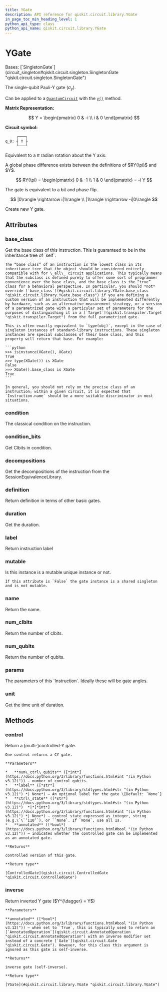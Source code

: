 ```yaml
---
title: YGate
description: API reference for qiskit.circuit.library.YGate
in_page_toc_min_heading_level: 1
python_api_type: class
python_api_name: qiskit.circuit.library.YGate
---
```


# YGate

<Class id="qiskit.circuit.library.YGate" isDedicatedPage={true} github="https://github.com/Qiskit/qiskit/tree/main/qiskit/circuit/library/standard_gates/y.py#L26-L140" signature="qiskit.circuit.library.YGate(*args, _force_mutable=False, **kwargs)" modifiers="class">
  Bases: [`SingletonGate`](circuit_singleton#qiskit.circuit.singleton.SingletonGate "qiskit.circuit.singleton.SingletonGate")

  The single-qubit Pauli-Y gate ($\sigma_y$).

  Can be applied to a [`QuantumCircuit`](qiskit.circuit.QuantumCircuit "qiskit.circuit.QuantumCircuit") with the [`y()`](qiskit.circuit.QuantumCircuit#y "qiskit.circuit.QuantumCircuit.y") method.

  **Matrix Representation:**

$$
Y = \begin{pmatrix}
0 & -i \\
i & 0
\end{pmatrix}
$$

  **Circuit symbol:**

  ```python
       ┌───┐
  q_0: ┤ Y ├
       └───┘
  ```

  Equivalent to a $\pi$ radian rotation about the Y axis.

  <Admonition title="Note" type="note">
    A global phase difference exists between the definitions of $RY(\pi)$ and $Y$.

$$
RY(\pi) = \begin{pmatrix}
0 & -1 \\
1 & 0
\end{pmatrix}
= -i Y
$$
  </Admonition>

  The gate is equivalent to a bit and phase flip.

$$
|0\rangle \rightarrow i|1\rangle \\
|1\rangle \rightarrow -i|0\rangle
$$

  Create new Y gate.

  ## Attributes

  ### base\_class

  <Attribute id="qiskit.circuit.library.YGate.base_class">
    Get the base class of this instruction. This is guaranteed to be in the inheritance tree of `self`.

    The “base class” of an instruction is the lowest class in its inheritance tree that the object should be considered entirely compatible with for \_all\_ circuit applications. This typically means that the subclass is defined purely to offer some sort of programmer convenience over the base class, and the base class is the “true” class for a behavioral perspective. In particular, you should *not* override [`base_class`](#qiskit.circuit.library.YGate.base_class "qiskit.circuit.library.YGate.base_class") if you are defining a custom version of an instruction that will be implemented differently by hardware, such as an alternative measurement strategy, or a version of a parametrized gate with a particular set of parameters for the purposes of distinguishing it in a [`Target`](qiskit.transpiler.Target "qiskit.transpiler.Target") from the full parametrized gate.

    This is often exactly equivalent to `type(obj)`, except in the case of singleton instances of standard-library instructions. These singleton instances are special subclasses of their base class, and this property will return that base. For example:

    ```python
    >>> isinstance(XGate(), XGate)
    True
    >>> type(XGate()) is XGate
    False
    >>> XGate().base_class is XGate
    True
    ```

    In general, you should not rely on the precise class of an instruction; within a given circuit, it is expected that `Instruction.name` should be a more suitable discriminator in most situations.
  </Attribute>

  ### condition

  <Attribute id="qiskit.circuit.library.YGate.condition">
    The classical condition on the instruction.
  </Attribute>

  ### condition\_bits

  <Attribute id="qiskit.circuit.library.YGate.condition_bits">
    Get Clbits in condition.
  </Attribute>

  ### decompositions

  <Attribute id="qiskit.circuit.library.YGate.decompositions">
    Get the decompositions of the instruction from the SessionEquivalenceLibrary.
  </Attribute>

  ### definition

  <Attribute id="qiskit.circuit.library.YGate.definition">
    Return definition in terms of other basic gates.
  </Attribute>

  ### duration

  <Attribute id="qiskit.circuit.library.YGate.duration">
    Get the duration.
  </Attribute>

  ### label

  <Attribute id="qiskit.circuit.library.YGate.label">
    Return instruction label
  </Attribute>

  ### mutable

  <Attribute id="qiskit.circuit.library.YGate.mutable">
    Is this instance is a mutable unique instance or not.

    If this attribute is `False` the gate instance is a shared singleton and is not mutable.
  </Attribute>

  ### name

  <Attribute id="qiskit.circuit.library.YGate.name">
    Return the name.
  </Attribute>

  ### num\_clbits

  <Attribute id="qiskit.circuit.library.YGate.num_clbits">
    Return the number of clbits.
  </Attribute>

  ### num\_qubits

  <Attribute id="qiskit.circuit.library.YGate.num_qubits">
    Return the number of qubits.
  </Attribute>

  ### params

  <Attribute id="qiskit.circuit.library.YGate.params">
    The parameters of this `Instruction`. Ideally these will be gate angles.
  </Attribute>

  ### unit

  <Attribute id="qiskit.circuit.library.YGate.unit">
    Get the time unit of duration.
  </Attribute>

  ## Methods

  ### control

  <Function id="qiskit.circuit.library.YGate.control" github="https://github.com/Qiskit/qiskit/tree/main/qiskit/circuit/library/standard_gates/y.py#L92-L123" signature="control(num_ctrl_qubits=1, label=None, ctrl_state=None, annotated=False)">
    Return a (multi-)controlled-Y gate.

    One control returns a CY gate.

    **Parameters**

    *   **num\_ctrl\_qubits** ([*int*](https://docs.python.org/3/library/functions.html#int "(in Python v3.12)")) – number of control qubits.
    *   **label** ([*str*](https://docs.python.org/3/library/stdtypes.html#str "(in Python v3.12)") *| None*) – An optional label for the gate \[Default: `None`]
    *   **ctrl\_state** ([*str*](https://docs.python.org/3/library/stdtypes.html#str "(in Python v3.12)")  *|*[*int*](https://docs.python.org/3/library/functions.html#int "(in Python v3.12)") *| None*) – control state expressed as integer, string (e.g.\`\`’110’`), or ``None`. If `None`, use all 1s.
    *   **annotated** ([*bool*](https://docs.python.org/3/library/functions.html#bool "(in Python v3.12)")) – indicates whether the controlled gate can be implemented as an annotated gate.

    **Returns**

    controlled version of this gate.

    **Return type**

    [ControlledGate](qiskit.circuit.ControlledGate "qiskit.circuit.ControlledGate")
  </Function>

  ### inverse

  <Function id="qiskit.circuit.library.YGate.inverse" github="https://github.com/Qiskit/qiskit/tree/main/qiskit/circuit/library/standard_gates/y.py#L125-L137" signature="inverse(annotated=False)">
    Return inverted Y gate ($Y^{\dagger} = Y$)

    **Parameters**

    **annotated** ([*bool*](https://docs.python.org/3/library/functions.html#bool "(in Python v3.12)")) – when set to `True`, this is typically used to return an [`AnnotatedOperation`](qiskit.circuit.AnnotatedOperation "qiskit.circuit.AnnotatedOperation") with an inverse modifier set instead of a concrete [`Gate`](qiskit.circuit.Gate "qiskit.circuit.Gate"). However, for this class this argument is ignored as this gate is self-inverse.

    **Returns**

    inverse gate (self-inverse).

    **Return type**

    [YGate](#qiskit.circuit.library.YGate "qiskit.circuit.library.YGate")
  </Function>
</Class>

